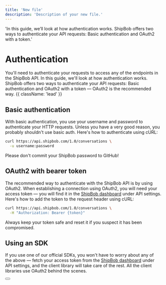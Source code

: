```yaml
---
title: 'New file'
description: 'Description of your new file.'
---
```


  'In this guide, we’ll look at how authentication works. ShipBob  offers two ways to authenticate your API requests: Basic authentication and OAuth2 with a token.'

# Authentication

You'll need to authenticate your requests to access any of the endpoints in the ShipBob API. In this guide, we'll look at how authentication works. ShipBob  offers two ways to authenticate your API requests: Basic authentication and OAuth2 with a token — OAuth2 is the recommended way. {{ className: 'lead' }}

## Basic authentication

With basic authentication, you use your username and password to authenticate your HTTP requests. Unless you have a very good reason, you probably shouldn't use basic auth. Here's how to authenticate using cURL:

```bash {{ title: 'Example request with basic auth' }}
curl https://api.shipbob.com/1.0/conversations \
  -u username:password
```

Please don't commit your ShipBob  password to GitHub!

## OAuth2 with bearer token

The recommended way to authenticate with the ShipBob API is by using OAuth2. When establishing a connection using OAuth2, you will need your access token — you will find it in the [ShipBob  dashboard](#) under API settings. Here's how to add the token to the request header using cURL:

```bash {{ title: 'Example request with bearer token' }}
curl https://api.shipbob.com/1.0/conversations \
  -H "Authorization: Bearer {token}"
```

Always keep your token safe and reset it if you suspect it has been compromised.

## Using an SDK

If you use one of our official SDKs, you won't have to worry about any of the above — fetch your access token from the [ShipBob  dashboard](#) under API settings, and the client library will take care of the rest. All the client libraries use OAuth2 behind the scenes.

<div className="not-prose">
  <Button
    href="/sdks"
    variant="text"
    arrow="right"
    children="Check out our list of first-party SDKs"
  />
</div>
